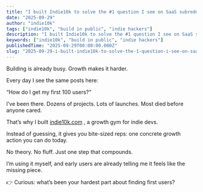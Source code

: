 ```yaml
---
title: "I built Indie10k to solve the #1 question I see on SaaS subreddit"
date: "2025-09-29"
author: "indie10k"
tags: ["indie10k", "build in public", "indie hackers"]
description: "I built Indie10k to solve the #1 question I see on SaaS subreddit"
keywords: ["indie10k", "build in public", "indie hackers"]
publishedTime: "2025-09-29T00:00:00.000Z"
slug: "2025-09-29-i-built-indie10k-to-solve-the-1-question-i-see-on-saas-subreddit-TBXBDEgp3FUWmOdeefJ8"
---
```


Building is already busy. Growth makes it harder.

Every day I see the same posts here:

“How do I get my first 100 users?”

I’ve been there. Dozens of projects. Lots of launches. Most died before anyone cared.

That’s why I built [indie10k.com](http://indie10k.com) , a growth gym for indie devs.

Instead of guessing, it gives you bite-sized reps: one concrete growth action you can do today.

No theory. No fluff. Just one step that compounds.

I’m using it myself, and early users are already telling me it feels like the missing piece.

👉 Curious: what’s been your hardest part about finding first users?